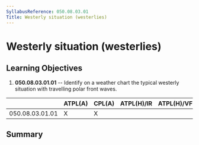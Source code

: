 ```yaml
---
SyllabusReference: 050.08.03.01
Title: Westerly situation (westerlies)
---
```


# Westerly situation (westerlies)

## Learning Objectives

1.  **050.08.03.01.01** -- Identify on a weather chart the typical westerly
    situation with travelling polar front waves.

|                 | ATPL(A) | CPL(A) | ATPL(H)/IR | ATPL(H)/VFR | CPL(H) | IR  | CBIR(A) |
| --------------- | ------- | ------ | ---------- | ----------- | ------ | --- | ------- |
| 050.08.03.01.01 | X       | X      |            |             |        | X   | X       |

## Summary
